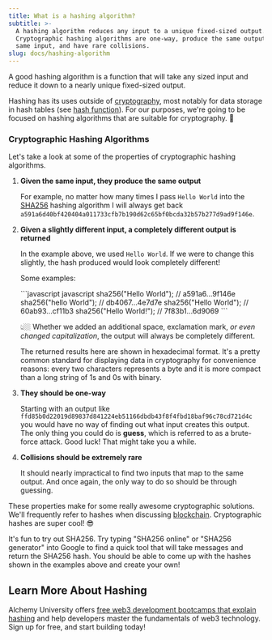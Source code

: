 ```yaml
---
title: What is a hashing algorithm?
subtitle: >-
  A hashing algorithm reduces any input to a unique fixed-sized output.
  Cryptographic hashing algorithms are one-way, produce the same output for the
  same input, and have rare collisions.
slug: docs/hashing-algorithm
---
```



A good hashing algorithm is a function that will take any sized input and reduce it down to a nearly unique fixed-sized output.

Hashing has its uses outside of [cryptography](/docs/public-key-cryptography), most notably for data storage in hash tables (see [hash function](https://en.wikipedia.org/wiki/Hash_function)). For our purposes, we're going to be focused on hashing algorithms that are suitable for cryptography. 🔑

### Cryptographic Hashing Algorithms

Let's take a look at some of the properties of cryptographic hashing algorithms.

1. **Given the same input, they produce the same output**

   For example, no matter how many times I pass `Hello World` into the [SHA256](https://en.wikipedia.org/wiki/SHA-2) hashing algorithm I will always get back `a591a6d40bf420404a011733cfb7b190d62c65bf0bcda32b57b277d9ad9f146e`.

2. **Given a slightly different input, a completely different output is returned**

   In the example above, we used `Hello World`. If we were to change this slightly, the hash produced would look completely different!

   Some examples:

   <CodeGroup>
     ```javascript javascript
     sha256("Hello World"); // a591a6…9f146e
     sha256("hello World"); // db4067…4e7d7e
     sha256("Hello  World"); // 60ab93…cf11b3
     sha256("Hello World!"); // 7f83b1…6d9069
     ```
   </CodeGroup>

   👆🏼 Whether we added an additional space, exclamation mark, *or even changed capitalization*, the output will always be completely different.

   <Info>
     The returned results here are shown in hexadecimal format. It's a pretty common standard for displaying data in cryptography for convenience reasons: every two characters represents a byte and it is more compact than a long string of 1s and 0s with binary.
   </Info>

3. **They should be one-way**

   Starting with an output like `ffd85b0d22019d89837d841224eb51166dbdb43f8f4fbd18baf96c78cd721d4c` you would have no way of finding out what input creates this output. The only thing you could do is **guess**, which is referred to as a brute-force attack. Good luck! That might take you a while.

4. **Collisions should be extremely rare**

   It should nearly impractical to find two inputs that map to the same output. And once again, the only way to do so should be through guessing.

These properties make for some really awesome cryptographic solutions. We'll frequently refer to hashes when discussing [blockchain](/docs/what-is-a-blockchain). Cryptographic hashes are super cool! 😎

<Info>
  It's fun to try out SHA256. Try typing "SHA256 online" or "SHA256 generator" into Google to find a quick tool that will take messages and return the SHA256 hash. You should be able to come up with the hashes shown in the examples above and create your own!
</Info>

## Learn More About Hashing

Alchemy University offers [free web3 development bootcamps that explain hashing](https://university.alchemy.com/ethereum) and help developers master the fundamentals of web3 technology. Sign up for free, and start building today!
